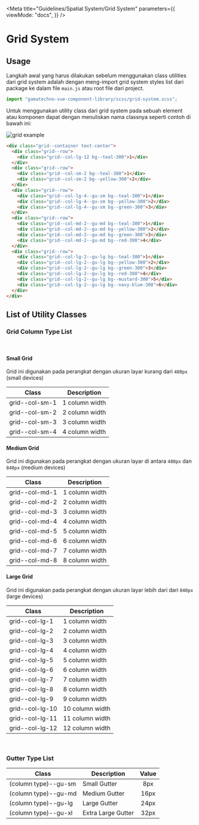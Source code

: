 
<Meta
  title="Guidelines/Spatial System/Grid System"
  parameters={{
    viewMode: "docs",
  }}
/>

<style>{`
  .sample-box {
    width: 120px;
    height: 120px;
    background-color: #FFD5D2;
  }
`}</style>

# Grid System

## Usage

Langkah awal yang harus dilakukan sebelum menggunakan class utilities dari grid system adalah dengan meng-import grid system styles list dari package ke dalam file `main.js` atau root file dari project.

```js
import "gamatechno-vue-component-library/scss/grid-system.scss";
```

Untuk menggunakan utility class dari grid system pada sebuah element atau komponen dapat dengan menuliskan nama classnya seperti contoh di bawah ini:

<img src={GridExampleImg} alt="grid example" />

```html
<div class="grid--container text-center">
  <div class="grid--row">
    <div class="grid--col-lg-12 bg--teal-300">1</div>
  </div>
  <div class="grid--row">
    <div class="grid--col-sm-2 bg--teal-300">1</div>
    <div class="grid--col-sm-2 bg--yellow-300">2</div>
  </div>
  <div class="grid--row">
    <div class="grid--col-lg-4--gu-sm bg--teal-300">1</div>
    <div class="grid--col-lg-4--gu-sm bg--yellow-300">2</div>
    <div class="grid--col-lg-4--gu-sm bg--green-300">3</div>
  </div>
  <div class="grid--row">
    <div class="grid--col-md-2--gu-md bg--teal-300">1</div>
    <div class="grid--col-md-2--gu-md bg--yellow-300">2</div>
    <div class="grid--col-md-2--gu-md bg--green-300">3</div>
    <div class="grid--col-md-2--gu-md bg--red-300">4</div>
  </div>
  <div class="grid--row">
    <div class="grid--col-lg-2--gu-lg bg--teal-300">1</div>
    <div class="grid--col-lg-2--gu-lg bg--yellow-300">2</div>
    <div class="grid--col-lg-2--gu-lg bg--green-300">3</div>
    <div class="grid--col-lg-2--gu-lg bg--red-300">4</div>
    <div class="grid--col-lg-2--gu-lg bg--mustard-300">5</div>
    <div class="grid--col-lg-2--gu-lg bg--navy-blue-300">6</div>
  </div>
</div>
```

## List of Utility Classes

### Grid Column Type List

<br />

#### Small Grid

Grid ini digunakan pada perangkat dengan ukuran layar kurang dari `480px` (small devices)

| Class          | Description    |
| -------------- | -------------- |
| grid--col-sm-1 | 1 column width |
| grid--col-sm-2 | 2 column width |
| grid--col-sm-3 | 3 column width |
| grid--col-sm-4 | 4 column width |

#### Medium Grid

Grid ini digunakan pada perangkat dengan ukuran layar di antara `480px` dan `840px` (medium devices)

| Class          | Description    |
| -------------- | -------------- |
| grid--col-md-1 | 1 column width |
| grid--col-md-2 | 2 column width |
| grid--col-md-3 | 3 column width |
| grid--col-md-4 | 4 column width |
| grid--col-md-5 | 5 column width |
| grid--col-md-6 | 6 column width |
| grid--col-md-7 | 7 column width |
| grid--col-md-8 | 8 column width |

#### Large Grid

Grid ini digunakan pada perangkat dengan ukuran layar lebih dari dari `840px` (large devices)

| Class           | Description     |
| --------------- | --------------- |
| grid--col-lg-1  | 1 column width  |
| grid--col-lg-2  | 2 column width  |
| grid--col-lg-3  | 3 column width  |
| grid--col-lg-4  | 4 column width  |
| grid--col-lg-5  | 5 column width  |
| grid--col-lg-6  | 6 column width  |
| grid--col-lg-7  | 7 column width  |
| grid--col-lg-8  | 8 column width  |
| grid--col-lg-9  | 9 column width  |
| grid--col-lg-10 | 10 column width |
| grid--col-lg-11 | 11 column width |
| grid--col-lg-12 | 12 column width |

<br />

### Gutter Type List

| Class                | Description        | Value |
| -------------------- | ------------------ | :---: |
| (column type)--gu-sm | Small Gutter       |  8px  |
| (column type)--gu-md | Medium Gutter      | 16px  |
| (column type)--gu-lg | Large Gutter       | 24px  |
| (column type)--gu-xl | Extra Large Gutter | 32px  |

